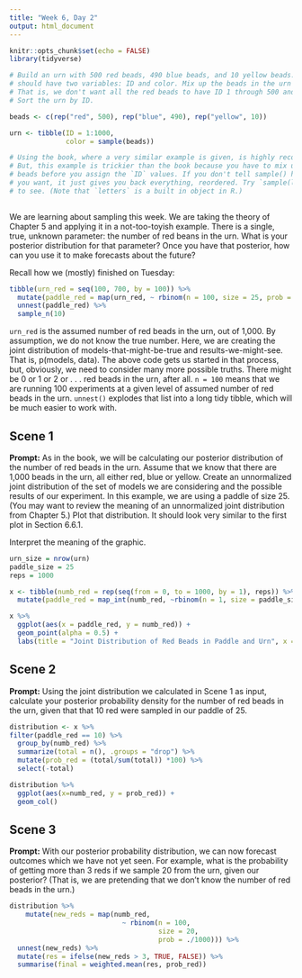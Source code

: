 ```yaml
---
title: "Week 6, Day 2"
output: html_document
---
```


```r
knitr::opts_chunk$set(echo = FALSE)
library(tidyverse)

# Build an urn with 500 red beads, 490 blue beads, and 10 yellow beads. The urn
# should have two variables: ID and color. Mix up the beads in the urn randomly.
# That is, we don't want all the red beads to have ID 1 through 500 and so on.
# Sort the urn by ID.

beads <- c(rep("red", 500), rep("blue", 490), rep("yellow", 10))

urn <- tibble(ID = 1:1000,
              color = sample(beads))

# Using the book, where a very similar example is given, is highly recommended.
# But, this example is trickier than the book because you have to mix up the
# beads before you assign the `ID` values. If you don't tell sample() how many
# you want, it just gives you back everything, reordered. Try `sample(letters)`
# to see. (Note that `letters` is a built in object in R.)
              
```

We are learning about sampling this week. We are taking the theory of Chapter 5 and applying it in a not-too-toyish example. There is a single, true, unknown parameter: the number of red beans in the urn. What is your posterior distribution for that parameter? Once you have that posterior, how can you use it to make forecasts about the future? 

Recall how we (mostly) finished on Tuesday:

```r
tibble(urn_red = seq(100, 700, by = 100)) %>% 
  mutate(paddle_red = map(urn_red, ~ rbinom(n = 100, size = 25, prob = ./1000))) %>% 
  unnest(paddle_red) %>% 
  sample_n(10)
```

`urn_red` is the assumed number of red beads in the urn, out of 1,000. By assumption, we do not know the true number. Here, we are creating the joint distribution of models-that-might-be-true and results-we-might-see. That is, p(models, data). The above code gets us started in that process, but, obviously, we need to consider many more possible truths. There might be 0 or 1 or 2 or . . . red beads in the urn, after all. `n = 100` means that we are running 100 experiments at a given level of assumed number of red beads in the urn. `unnest()` explodes that list into a long tidy tibble, which will be much easier to work with.



## Scene 1

**Prompt:** As in the book, we will be calculating our posterior distribution of the number of red beads in the urn. Assume that we know that there are 1,000 beads in the urn, all either red, blue or yellow. Create an unnormalized joint distribution of the set of models we are considering and the possible results of our experiment. In this example, we are using a paddle of size 25. (You may want to review the meaning of an unnormalized joint distribution from Chapter 5.) Plot that distribution. It should look very similar to the first plot in Section 6.6.1.

Interpret the meaning of the graphic.

```r
urn_size = nrow(urn)
paddle_size = 25
reps = 1000

x <- tibble(numb_red = rep(seq(from = 0, to = 1000, by = 1), reps)) %>%
  mutate(paddle_red = map_int(numb_red, ~rbinom(n = 1, size = paddle_size, prob = ./urn_size)))

x %>%
  ggplot(aes(x = paddle_red, y = numb_red)) +
  geom_point(alpha = 0.5) +
  labs(title = "Joint Distribution of Red Beads in Paddle and Urn", x = "Number of Red Beads in Paddle", y= "Number of Red Beads in Urn")
```



## Scene 2

**Prompt:** Using the joint distribution we calculated in Scene 1 as input, calculate your posterior probability density for the number of red beads in the urn, given that that 10 red were sampled in our paddle of 25.

```r
distribution <- x %>%
filter(paddle_red == 10) %>%
  group_by(numb_red) %>%
  summarize(total = n(), .groups = "drop") %>%
  mutate(prob_red = (total/sum(total)) *100) %>%
  select(-total)

distribution %>%
  ggplot(aes(x=numb_red, y = prob_red)) +
  geom_col()
```




## Scene 3

**Prompt:** With our posterior probability distribution, we can now forecast outcomes which we have not yet seen. For example, what is the probability of getting more than 3 reds if we sample 20 from the urn, given our posterior? (That is, we are pretending that we don't know the number of red beads in the urn.)

```r
distribution %>%
    mutate(new_reds = map(numb_red, 
                            ~ rbinom(n = 100, 
                                     size = 20,
                                     prob = ./1000))) %>%
  unnest(new_reds) %>%
  mutate(res = ifelse(new_reds > 3, TRUE, FALSE)) %>% 
  summarise(final = weighted.mean(res, prob_red))

```




